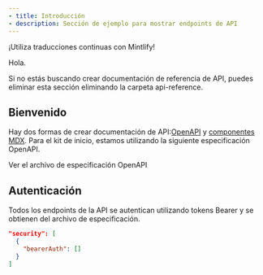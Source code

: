 ```yaml
---
- title: Introducción
- description: Sección de ejemplo para mostrar endpoints de API
---
```


¡Utiliza traducciones continuas con Mintlify!

Hola.

<Note>
  Si no estás buscando crear documentación de referencia de API, puedes eliminar
  esta sección eliminando la carpeta api-reference.
</Note>

## Bienvenido

Hay dos formas de crear documentación de API:[OpenAPI](https://mintlify.com/docs/api-playground/openapi/setup) y [componentes MDX](https://mintlify.com/docs/api-playground/mdx/configuration). Para el kit de inicio, estamos utilizando la siguiente especificación OpenAPI.

<Card title="Endpoints de la Tienda de Plantas" icon="leaf" href="https://github.com/mintlify/starter/blob/main/api-reference/openapi.json">
  Ver el archivo de especificación OpenAPI
</Card>

## Autenticación

Todos los endpoints de la API se autentican utilizando tokens Bearer y se obtienen del archivo de especificación.

```json
"security": [
  {
    "bearerAuth": []
  }
]
```
